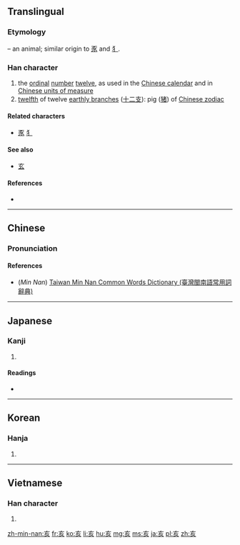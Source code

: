 ==Translingual==

===Etymology===
{{liushu|p}} – an animal; similar origin to [[豕]] and [[犭]].

===Han character===
{{Han char|rn=8|rad=亠|as=04|sn=6|four=00802|canj=YVHO}}

# the [[ordinal]] [[number]] [[twelve]], as used in the [[Wikipedia:Chinese calendar|Chinese calendar]] and in  [[Wikipedia:Chinese units of measure|Chinese units of measure]]
# [[twelfth]] of twelve [[earthly branch]]es ([[十二支]]): pig ([[猪]]) of [[W:Chinese zodiac|Chinese zodiac]]

====Related characters====
* [[豕]] [[犭]]

====See also====
* [[玄]] <!-- Graphically similar -->

====References====
* {{Han ref|kx=0088.080|dkj=00292|dj=0186.010|hdz=10283.050|uh=4EA5|ud=20133|bh=A5E8|bd=42472}}

----

==Chinese==
{{zh-forms}}

===Pronunciation===
{{zh-pron
|m=hài
|c=hoi6
|mn=hāi
|mc=y
|oc=y
|cat=n
}}

====References====
*(''Min Nan'') [http://twblg.dict.edu.tw/holodict_new/result_detail.jsp?n_no=2051&curpage=1&sample=%E4%BA%A5&radiobutton=1&querytarget=1&limit=20&pagenum=1&rowcount=2 Taiwan Min Nan Common Words Dictionary (臺灣閩南語常用詞辭典)]

----

==Japanese==

===Kanji===
{{ja-kanji|grade=|rs=亠04}}

# {{defn|lang=ja|sort=亠04}}

====Readings====
* {{ja-readings|goon=[[かい]] (kai)|kanon=[[がい]] (gai)|kun=[[い]] (i), [[ゐ]] (wi, ''outdated'')}}

----

==Korean==

===Hanja===
{{ko-hanja|hangeul=해|rv=hae|mr=hae}}

# {{defn|lang=ko|sort=亠04}}

----

==Vietnamese==

===Han character===
{{vi-hantu|hợi|rs=亠04}}

# {{defn|lang=vi|sort=亠04}}

[[zh-min-nan:亥]]
[[fr:亥]]
[[ko:亥]]
[[li:亥]]
[[hu:亥]]
[[mg:亥]]
[[ms:亥]]
[[ja:亥]]
[[pl:亥]]
[[zh:亥]]
